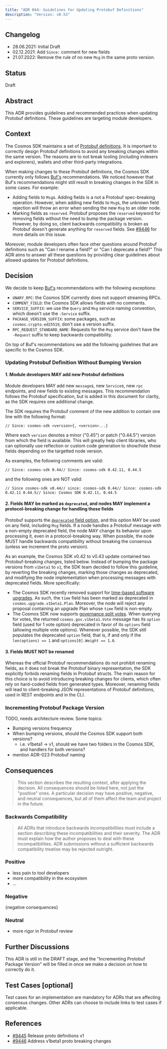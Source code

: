 ```yaml
---
title: "ADR 044: Guidelines for Updating Protobuf Definitions"
description: "Version: v0.53"
---
```


## Changelog[​](#changelog "Direct link to Changelog")

* 28.06.2021: Initial Draft
* 02.12.2021: Add `Since:` comment for new fields
* 21.07.2022: Remove the rule of no new `Msg` in the same proto version.

## Status[​](#status "Direct link to Status")

Draft

## Abstract[​](#abstract "Direct link to Abstract")

This ADR provides guidelines and recommended practices when updating Protobuf definitions. These guidelines are targeting module developers.

## Context[​](#context "Direct link to Context")

The Cosmos SDK maintains a set of [Protobuf definitions](https://github.com/cosmos/cosmos-sdk/tree/main/proto/cosmos). It is important to correctly design Protobuf definitions to avoid any breaking changes within the same version. The reasons are to not break tooling (including indexers and explorers), wallets and other third-party integrations.

When making changes to these Protobuf definitions, the Cosmos SDK currently only follows [Buf's](https://docs.buf.build/) recommendations. We noticed however that Buf's recommendations might still result in breaking changes in the SDK in some cases. For example:

* Adding fields to `Msg`s. Adding fields is a not a Protobuf spec-breaking operation. However, when adding new fields to `Msg`s, the unknown field rejection will throw an error when sending the new `Msg` to an older node.
* Marking fields as `reserved`. Protobuf proposes the `reserved` keyword for removing fields without the need to bump the package version. However, by doing so, client backwards compatibility is broken as Protobuf doesn't generate anything for `reserved` fields. See [#9446](https://github.com/cosmos/cosmos-sdk/issues/9446) for more details on this issue.

Moreover, module developers often face other questions around Protobuf definitions such as "Can I rename a field?" or "Can I deprecate a field?" This ADR aims to answer all these questions by providing clear guidelines about allowed updates for Protobuf definitions.

## Decision[​](#decision "Direct link to Decision")

We decide to keep [Buf's](https://docs.buf.build/) recommendations with the following exceptions:

* `UNARY_RPC`: the Cosmos SDK currently does not support streaming RPCs.
* `COMMENT_FIELD`: the Cosmos SDK allows fields with no comments.
* `SERVICE_SUFFIX`: we use the `Query` and `Msg` service naming convention, which doesn't use the `-Service` suffix.
* `PACKAGE_VERSION_SUFFIX`: some packages, such as `cosmos.crypto.ed25519`, don't use a version suffix.
* `RPC_REQUEST_STANDARD_NAME`: Requests for the `Msg` service don't have the `-Request` suffix to keep backwards compatibility.

On top of Buf's recommendations we add the following guidelines that are specific to the Cosmos SDK.

### Updating Protobuf Definition Without Bumping Version[​](#updating-protobuf-definition-without-bumping-version "Direct link to Updating Protobuf Definition Without Bumping Version")

#### 1. Module developers MAY add new Protobuf definitions[​](#1-module-developers-may-add-new-protobuf-definitions "Direct link to 1. Module developers MAY add new Protobuf definitions")

Module developers MAY add new `message`s, new `Service`s, new `rpc` endpoints, and new fields to existing messages. This recommendation follows the Protobuf specification, but is added in this document for clarity, as the SDK requires one additional change.

The SDK requires the Protobuf comment of the new addition to contain one line with the following format:

```
// Since: cosmos-sdk <version>{, <version>...}
```

Where each `version` denotes a minor ("0.45") or patch ("0.44.5") version from which the field is available. This will greatly help client libraries, who can optionally use reflection or custom code generation to show/hide these fields depending on the targetted node version.

As examples, the following comments are valid:

```
// Since: cosmos-sdk 0.44// Since: cosmos-sdk 0.42.11, 0.44.5
```

and the following ones are NOT valid:

```
// Since cosmos-sdk v0.44// since: cosmos-sdk 0.44// Since: cosmos-sdk 0.42.11 0.44.5// Since: Cosmos SDK 0.42.11, 0.44.5
```

#### 2. Fields MAY be marked as `deprecated`, and nodes MAY implement a protocol-breaking change for handling these fields[​](#2-fields-may-be-marked-as-deprecated-and-nodes-may-implement-a-protocol-breaking-change-for-handling-these-fields "Direct link to 2-fields-may-be-marked-as-deprecated-and-nodes-may-implement-a-protocol-breaking-change-for-handling-these-fields")

Protobuf supports the [`deprecated` field option](https://developers.google.com/protocol-buffers/docs/proto#options), and this option MAY be used on any field, including `Msg` fields. If a node handles a Protobuf message with a non-empty deprecated field, the node MAY change its behavior upon processing it, even in a protocol-breaking way. When possible, the node MUST handle backwards compatibility without breaking the consensus (unless we increment the proto version).

As an example, the Cosmos SDK v0.42 to v0.43 update contained two Protobuf-breaking changes, listed below. Instead of bumping the package versions from `v1beta1` to `v1`, the SDK team decided to follow this guideline, by reverting the breaking changes, marking those changes as deprecated, and modifying the node implementation when processing messages with deprecated fields. More specifically:

* The Cosmos SDK recently removed support for [time-based software upgrades](https://github.com/cosmos/cosmos-sdk/pull/8849). As such, the `time` field has been marked as deprecated in `cosmos.upgrade.v1beta1.Plan`. Moreover, the node will reject any proposal containing an upgrade Plan whose `time` field is non-empty.
* The Cosmos SDK now supports [governance split votes](/v0.53/build/architecture/adr-037-gov-split-vote). When querying for votes, the returned `cosmos.gov.v1beta1.Vote` message has its `option` field (used for 1 vote option) deprecated in favor of its `options` field (allowing multiple vote options). Whenever possible, the SDK still populates the deprecated `option` field, that is, if and only if the `len(options) == 1` and `options[0].Weight == 1.0`.

#### 3. Fields MUST NOT be renamed[​](#3-fields-must-not-be-renamed "Direct link to 3. Fields MUST NOT be renamed")

Whereas the official Protobuf recommendations do not prohibit renaming fields, as it does not break the Protobuf binary representation, the SDK explicitly forbids renaming fields in Protobuf structs. The main reason for this choice is to avoid introducing breaking changes for clients, which often rely on hard-coded fields from generated types. Moreover, renaming fields will lead to client-breaking JSON representations of Protobuf definitions, used in REST endpoints and in the CLI.

### Incrementing Protobuf Package Version[​](#incrementing-protobuf-package-version "Direct link to Incrementing Protobuf Package Version")

TODO, needs architecture review. Some topics:

* Bumping versions frequency
* When bumping versions, should the Cosmos SDK support both versions?
  * i.e. v1beta1 -> v1, should we have two folders in the Cosmos SDK, and handlers for both versions?
* mention ADR-023 Protobuf naming

## Consequences[​](#consequences "Direct link to Consequences")

> This section describes the resulting context, after applying the decision. All consequences should be listed here, not just the "positive" ones. A particular decision may have positive, negative, and neutral consequences, but all of them affect the team and project in the future.

### Backwards Compatibility[​](#backwards-compatibility "Direct link to Backwards Compatibility")

> All ADRs that introduce backwards incompatibilities must include a section describing these incompatibilities and their severity. The ADR must explain how the author proposes to deal with these incompatibilities. ADR submissions without a sufficient backwards compatibility treatise may be rejected outright.

### Positive[​](#positive "Direct link to Positive")

* less pain to tool developers
* more compatibility in the ecosystem
* ...

### Negative[​](#negative "Direct link to Negative")

\{negative consequences}

### Neutral[​](#neutral "Direct link to Neutral")

* more rigor in Protobuf review

## Further Discussions[​](#further-discussions "Direct link to Further Discussions")

This ADR is still in the DRAFT stage, and the "Incrementing Protobuf Package Version" will be filled in once we make a decision on how to correctly do it.

## Test Cases \[optional][​](#test-cases-optional "Direct link to test-cases-optional")

Test cases for an implementation are mandatory for ADRs that are affecting consensus changes. Other ADRs can choose to include links to test cases if applicable.

## References[​](#references "Direct link to References")

* [#9445](https://github.com/cosmos/cosmos-sdk/issues/9445) Release proto definitions v1
* [#9446](https://github.com/cosmos/cosmos-sdk/issues/9446) Address v1beta1 proto breaking changes
